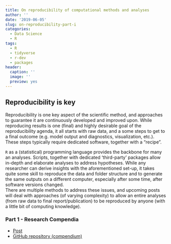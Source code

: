 ```yaml
---
title: On reproducibility of computational methods and analyses
author: ''
date: '2019-06-05'
slug: on-reproducibility-part-i
categories:
  - Data Science
  - R
tags:
  - R
  - tidyverse
  - r-dev
  - packages
header:
  caption: ''
  image: ''
  preview: yes
---
```


## Reproducibility is key

Reproducibility is one key aspect of the scientific method, and approaches to guarantee it are continuously developed and improved upon. 
While reproducing results is one (final) and highly desirable goal of the reproducibility agenda, it all starts with raw data, and a some steps to get to a final outcome (e.g. model output and diagnostics, visualization, etc.). 
These steps typically require dedicated software, together with a "recipe".


`R` as a (statistical) programming language provides the backbone for many an analyses.
Scripts, together with dedicated 'third-party' packages allow in-depth and elaborate analyses to address hypotheses. 
While any researcher can derive insights with the aforementioned set-up, it takes quite some skill to reproduce the data and folder structure and to generate the same outputs on a different computer, especially after some time, after software versions changed.   
There are multiple methods to address these issues, and upcoming posts will deal with approaches (of varying complexity) to allow an entire analyses (from raw data to final report/publication) to be reproduced by anyone (with a little bit of computing knowledge).


### Part 1 - Research Compendia

- [Post](https://the-hull.github.io/reproducibility_compendium/analyses/00_write-up.html)
- [GitHub repository (compendium)](https://github.com/the-Hull/reproducibility_compendium/)